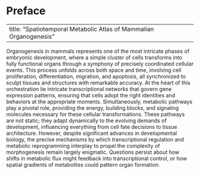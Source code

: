 # Preface {.unnumbered}

---
title: "Spatiotemporal Metabolic Atlas of Mammalian Organogenesis" 
---

Organogenesis in mammals represents one of the most intricate phases of embryonic development, where a simple cluster of cells transforms into fully functional organs through a symphony of precisely coordinated cellular events. This process unfolds across both space and time, involving cell proliferation, differentiation, migration, and apoptosis, all synchronized to sculpt tissues and structures with remarkable accuracy. At the heart of this orchestration lie intricate transcriptional networks that govern gene expression patterns, ensuring that cells adopt the right identities and behaviors at the appropriate moments. Simultaneously, metabolic pathways play a pivotal role, providing the energy, building blocks, and signaling molecules necessary for these cellular transformations. These pathways are not static; they adapt dynamically to the evolving demands of development, influencing everything from cell fate decisions to tissue architecture. However, despite significant advances in developmental biology, the precise mechanisms by which transcriptional regulation and metabolic reprogramming interplay to propel the complexity of morphogenesis remain largely enigmatic. Questions persist about how shifts in metabolic flux might feedback into transcriptional control, or how spatial gradients of metabolites could pattern organ formation.

